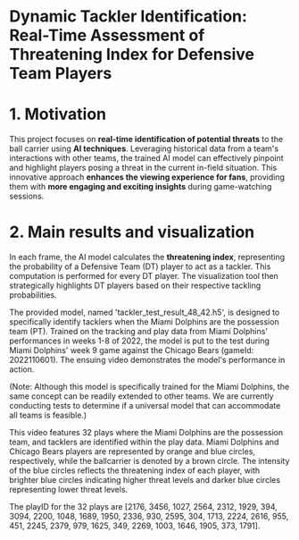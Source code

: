 # Dynamic Tackler Identification: Real-Time Assessment of Threatening Index for Defensive Team Players

# 1. Motivation

This project focuses on **real-time identification of potential threats** to the ball carrier using **AI techniques**. Leveraging historical data from a team's interactions with other teams, the trained AI model can effectively pinpoint and highlight players posing a threat in the current in-field situation. This innovative approach **enhances the viewing experience for fans**, providing them with **more engaging and exciting insights** during game-watching sessions.

# 2. Main results and visualization

In each frame, the AI model calculates the **threatening index**, representing the probability of a Defensive Team (DT) player to act as a tackler. This computation is performed for every DT player. The visualization tool then strategically highlights DT players based on their respective tackling probabilities.

The provided model, named 'tackler_test_result_48_42.h5', is designed to specifically identify tacklers when the Miami Dolphins are the possession team (PT). Trained on the tracking and play data from Miami Dolphins' performances in weeks 1-8 of 2022, the model is put to the test during Miami Dolphins' week 9 game against the Chicago Bears (gameId: 2022110601). The ensuing video demonstrates the model's performance in action.

(Note: Although this model is specifically trained for the Miami Dolphins, the same concept can be readily extended to other teams. We are currently conducting tests to determine if a universal model that can accommodate all teams is feasible.)

This video features 32 plays where the Miami Dolphins are the possession team, and tacklers are identified within the play data. Miami Dolphins and Chicago Bears players are represented by orange and blue circles, respectively, while the ballcarrier is denoted by a brown circle. The intensity of the blue circles reflects the threatening index of each player, with brighter blue circles indicating higher threat levels and darker blue circles representing lower threat levels.

The playID for the 32 plays are [2176, 3456, 1027, 2564, 2312, 1929, 394, 3094, 2200, 1048, 1689, 1950, 2336, 930, 2595, 304, 1713, 2224, 2616, 955, 451, 2245, 2379, 979, 1625, 349, 2269, 1003, 1646, 1905, 373, 1791].
